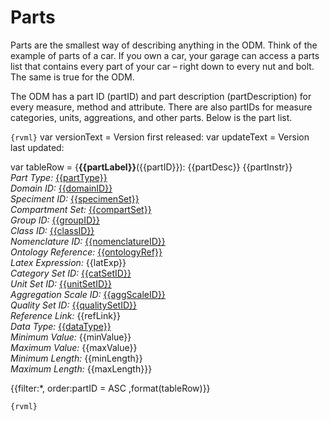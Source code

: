 
<!--` parts1 -->
# Parts

Parts are the smallest way of describing anything in the ODM. Think of the example of parts of a car. If you own a car, your garage can access a parts list that contains every part of your car -- right down to every nut and bolt. The same is true for the ODM.

The ODM has a part ID (partID) and part description (partDescription) for every measure, method and attribute. There are also partIDs for measure categories, units, aggreations, and other parts. Below is the part list.

<!--` parts1/ -->

```{rvml}```
var versionText = <!--` versionText -->Version first released: <!--` versionText/ -->
var updateText = <!--` updateText -->Version last updated: <!--` updateText/ -->

var tableRow = {<a name="{{partID}}"></a>**{{partLabel}}**({{partID}}): {{partDesc}} {{partInstr}} </br>*Part Type:* <a href="#{{partType}}">{{partType}}</a></br>*Domain ID:* <a href="#{{domainID}}">{{domainID}}</a></br>*Speciment ID:* <a href="#{{specimenSet}}">{{specimenSet}}</a></br>*Compartment Set:* <a href="#{{compartSet}}">{{compartSet}}</a></br>*Group ID:* <a href="#{{groupID}}">{{groupID}}</a></br>*Class ID:* <a href="#{{classID}}">{{classID}}</a></br>*Nomenclature ID:* <a href="#{{nomenclatureID}}">{{nomenclatureID}}</a> </br>*Ontology Reference:* <a href="#{{ontologyRef}}">{{ontologyRef}}</a></br>*Latex Expression:* {{latExp}}</br>*Category Set ID:* <a href="#{{catSetID}}">{{catSetID}}</a></br>*Unit Set ID:* <a href="#{{unitSetID}}">{{unitSetID}}</a></br>*Aggregation Scale ID:* <a href="#{{aggScaleID}}">{{aggScaleID}}</a></br>*Quality Set ID:* <a href="#{{qualitySetID}}">{{qualitySetID}}</a></br>*Reference Link:* {{refLink}}</br>*Data Type:* <a href="#{{dataType}}">{{dataType}}</a></br>*Minimum Value:* {{minValue}}</br>*Maximum Value:* {{maxValue}}</br>*Minimum Length:* {{minLength}}</br>*Maximum Length:* {{maxLength}}}



{{filter:*, order:partID = ASC ,format(tableRow)}}

```{rvml}```


